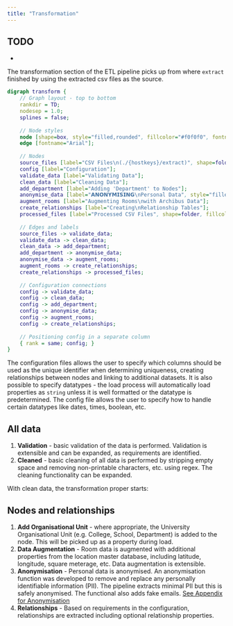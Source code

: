 ```yaml
---
title: "Transformation"
---
```


:::{.callout-warning}
## TODO

* 

:::

The transformation section of the ETL pipeline picks up from where `extract` finished by using the extracted csv files as the source.

```dot
digraph transform {
    // Graph layout - top to bottom
    rankdir = TD;
    nodesep = 1.0;
    splines = false;
    
    // Node styles
    node [shape=box, style="filled,rounded", fillcolor="#f0f0f0", fontname="Arial"];
    edge [fontname="Arial"];
    
    // Nodes
    source_files [label="CSV Files\n(./{hostkeys}/extract)", shape=folder, fillcolor="#ffdead"];
    config [label="Configuration"];
    validate_data [label="Validating Data"];
    clean_data [label="Cleaning Data"];
    add_department [label="Adding 'Department' to Nodes"];
    anonymise_data [label="𝗔𝗡𝗢𝗡𝗬𝗠𝗜𝗦𝗜𝗡𝗚\nPersonal Data", style="filled,bold", fillcolor="#ffcccc"];
    augment_rooms [label="Augmenting Rooms\nwith Archibus Data"];
    create_relationships [label="Creating\nRelationship Tables"];
    processed_files [label="Processed CSV Files", shape=folder, fillcolor="#ffdead"];
    
    // Edges and labels
    source_files -> validate_data;
    validate_data -> clean_data;
    clean_data -> add_department;
    add_department -> anonymise_data;
    anonymise_data -> augment_rooms;
    augment_rooms -> create_relationships;
    create_relationships -> processed_files;
    
    // Configuration connections
    config -> validate_data;
    config -> clean_data;
    config -> add_department;
    config -> anonymise_data;
    config -> augment_rooms;
    config -> create_relationships;
    
    // Positioning config in a separate column
    { rank = same; config; }
}

```


The configuration files allows the user to specify which columns should be used as the unique identifier when determining uniqueness, creating relationships between nodes and linking to additional datasets.  It is also possible to specify datatypes - the load process will automatically load properties as `string` unless it is well formatted or the datatype is predetermined.  The config file allows the user to specify how to handle certain datatypes like dates, times, boolean, etc.

## All data

1. **Validation** - basic validation of the data is performed.  Validation is extensible and can be expanded, as requirements are identified.
2. **Cleaned** - basic cleaning of all data is performed by stripping empty space and removing non-printable characters, etc. using regex.  The cleaning functionality can be expanded.


With clean data, the transformation proper starts: 

## Nodes and relationships

1. **Add Organisational Unit** -  where appropriate, the University Organisational Unit (e.g. College, School, Department) is added to the node.  This will be picked up as a property during load.  
2. **Data Augmentation** - Room data is augmented with additional properties from the location master database, including latitude, longitude, square meterage, etc.  Data augmentation is extensible. 
3. **Anonymisation** - Personal data is anonymised.  An anonymisation function was developed to remove and replace any personally identifiable information (PII).  The pipeline extracts minimal PII but this is safely anonymised.  The functional also adds fake emails.  [See Appendix for Anonymisation](appendix-anonymise.qmd)
4. **Relationships** - Based on requirements in the configuration, relationships are extracted including optional relationship properties.